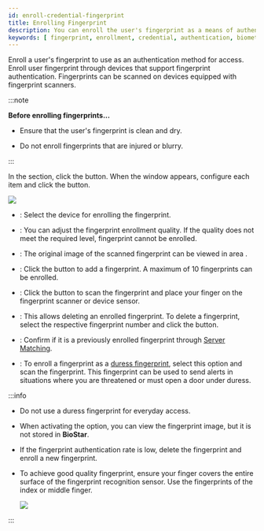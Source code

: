 ```yaml
---
id: enroll-credential-fingerprint
title: Enrolling Fingerprint
description: You can enroll the user's fingerprint as a means of authentication for access control. Enroll the user's fingerprint information through a device that supports fingerprint authentication.
keywords: [ fingerprint, enrollment, credential, authentication, biometric ]
---
```


Enroll a user's fingerprint to use as an authentication method for access. Enroll user fingerprint through devices that support fingerprint authentication. Fingerprints can be scanned on devices equipped with fingerprint scanners.

:::note

**Before enrolling fingerprints...**

* Ensure that the user's fingerprint is clean and dry.

* Do not enroll fingerprints that are injured or blurry.

:::

In the <Cmd sid='common.credential' product='2' /> section, click the <Cmd sid='button.addFingerprint' product='2' /> button. When the <Cmd sid='user.header.fingerprint' product='2' /> window appears, configure each item and click the <Cmd sid='button.enroll' product='2' /> button.

<Image src='/img/biostarx-new-user-credential-finger.png' />

* <Cmd sid='common.device' product='2' />: Select the device for enrolling the fingerprint.

* <Cmd sid='common.quality' product='2' />: You can adjust the fingerprint enrollment quality. If the quality does not meet the required level, fingerprint cannot be enrolled.

* <Cmd sid='user.viewImage' product='2' />: The original image of the scanned fingerprint can be viewed in area <Num num='1' />.

* <Cmd sid='button.addplus' product='2' />: Click the button to add a fingerprint. A maximum of 10 fingerprints can be enrolled.

* <Cmd sid='button.scan' product='2' />: Click the button to scan the fingerprint and place your finger on the fingerprint scanner or device sensor.

* <Cmd sid='button.delete' product='2' />: This allows deleting an enrolled fingerprint. To delete a fingerprint, select the respective fingerprint number and click the button.

* <Cmd sid='button.chkDuplicated' product='2' />: Confirm if it is a previously enrolled fingerprint through [Server Matching](../../reference/glossary#server_matching).

* <Cmd sid='user.duress' product='2' />: To enroll a fingerprint as a [duress fingerprint](../../reference/glossary#duress), select this option and scan the fingerprint. This fingerprint can be used to send alerts in situations where you are threatened or must open a door under duress.

:::info

* Do not use a duress fingerprint for everyday access.

* When activating the <Cmd sid='user.viewImage' product='2' /> option, you can view the fingerprint image, but it is not stored in **BioStar**.

* If the fingerprint authentication rate is low, delete the fingerprint and enroll a new fingerprint.

* To achieve good quality fingerprint, ensure your finger covers the entire surface of the fingerprint recognition sensor. Use the fingerprints of the index or middle finger.

  ![](/img/common/biostarx-enroll-fingerprint-caution.png)

:::